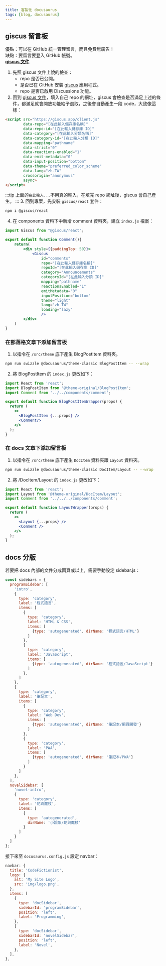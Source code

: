 ```yaml
---
title: 客製化 docusaurus
tags: [blog, docusaurus]
---
```


## giscus 留言板
優點：可以在 GitHub 統一管理留言，而且免費無廣告！  
缺點：要留言要登入 GitHub 帳號。  
[**giscus 文件**](https://giscus.app/zh-TW)

1. 先照 giscus 文件上說的檢查：
    * repo 是否已公開。
    * 是否已在 GitHub 安裝 [giscus](https://github.com/apps/giscus) 應用程式。
    * repo 是否已啟用 Discussions 功能。
2. 回到 [giscus 文件](https://giscus.app/zh-TW)，填入自己 repo 的網址，giscus 會檢查是否滿足上述的條件，都滿足就會開放功能給予選取，之後會自動產生一段 code，大致像這樣：
```html
<script src="https://giscus.app/client.js"
        data-repo="[在此輸入儲存庫名稱]"
        data-repo-id="[在此輸入儲存庫 ID]"
        data-category="[在此輸入分類名稱]"
        data-category-id="[在此輸入分類 ID]"
        data-mapping="pathname"
        data-strict="0"
        data-reactions-enabled="1"
        data-emit-metadata="0"
        data-input-position="bottom"
        data-theme="preferred_color_scheme"
        data-lang="zh-TW"
        crossorigin="anonymous"
        async>
</script>
```
:::tip
上面的`在此輸入...`不用真的輸入，在填完 repo 網址後，giscus 會自己產生。
:::
3. 回到專案，先安裝 `giscus/react` 套件：
```bash
npm i @giscus/react
```
4. 在 components 資料下中新增 comment 資料夾，建立 `index.js` 檔案：
```jsx title='/components/comment/index.js'
import Giscus from "@giscus/react";

export default function Comment(){
    return(
        <div style={{paddingTop: 50}}>
            <Giscus
                id="comments"
                repo="[在此輸入儲存庫名稱]"
                repoId="[在此輸入儲存庫 ID]"
                category="Announcements"
                categoryId="[在此輸入分類 ID]"
                mapping="pathname"
                reactionsEnabled="1"
                emitMetadata="0"
                inputPosition="bottom"
                theme="light"
                lang="zh-TW"
                loading="lazy"
                />
        </div>
    )
}
```
### 在部落格文章下添加留言板
1. 以指令在 `/src/theme` 底下產生 BlogPostItem 資料夾。
```bash
npm run swizzle @docusaurus/theme-classic BlogPostItem -- --wrap
```
2. 將 BlogPostItem 的 `index.js` 更改如下：
```jsx
import React from 'react';
import BlogPostItem from '@theme-original/BlogPostItem';
import Comment from '../../components/comment';

export default function BlogPostItemWrapper(props) {
  return (
    <>
      <BlogPostItem {...props} />
      <Comment/>
    </>
  );
}
```

### 在 docs 文章下添加留言板
1. 以指令在 `/src/theme` 底下產生 `DocItem` 資料夾跟 `Layout` 資料夾。
```bash
npm run swizzle @docusaurus/theme-classic DocItem/Layout -- --wrap
```
2. 將 /DocItem/Layout 的 `index.js` 更改如下：
```jsx
import React from 'react';
import Layout from '@theme-original/DocItem/Layout';
import Comment from '../../../components/comment';

export default function LayoutWrapper(props) {
  return (
    <>
      <Layout {...props} />
      <Comment />
    </>
  );
}
```

## docs 分版
若要把 docs 內部的文件分成兩頁或以上，需要手動設定 sidebar.js：
```js title='以本站為例'
const sidebars = {
  programSidebar: [
    'intro',
    {
      type: 'category',
      label: '程式語言',
      items: [
        {
          type: 'category',
          label: 'HTML & CSS',
          items: [
            {type: 'autogenerated', dirName: '程式語言/HTML'}
          ]
        },
        {
          type: 'category',
          label: 'JavaScript',
          items: [
            {type: 'autogenerated', dirName: '程式語言/JavaScript'}
          ]
        },
      ]
    },
    {
      type: 'category',
      label: '筆記本',
      items: [
        {
          type: 'category',
          label: 'Web Dev',
          items: [
            {type: 'autogenerated', dirName: '筆記本/網頁開發'}
          ]
        },
        {
          type: 'category',
          label: 'PWA',
          items: [
            {type: 'autogenerated', dirName: '筆記本/PWA'}
          ]
        }
      ]
    },
  ],
  novelSidebar: [
    'novel-intro',
    {
      type: 'category',
      label: '蛇與魔杖',
      items: [
        {
          type: 'autogenerated',
          dirName: '小說架/蛇與魔杖'
        }
      ]
    }
  ]
};
```

接下來至 `docusaurus.config.js` 設定 navbar：
```js
navbar: {
  title: 'CodeFictionist',
  logo: {
    alt: 'My Site Logo',
    src: 'img/logo.png',
  },
  items: [
    {
      type: 'docSidebar',
      sidebarId: 'programSidebar',
      position: 'left',
      label: 'Programming',
    },
    {
      type: 'docSidebar',
      sidebarId: 'novelSidebar',
      position: 'left',
      label: 'Novel',
    },
  ],
},
```